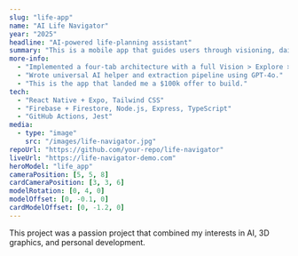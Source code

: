 ```yaml
---
slug: "life-app"
name: "AI Life Navigator"
year: "2025"
headline: "AI-powered life-planning assistant"
summary: "This is a mobile app that guides users through visioning, daily reflection, and prototype-driven goal setting."
more-info:
  - "Implemented a four-tab architecture with a full Vision > Explore > Refine loop."
  - "Wrote universal AI helper and extraction pipeline using GPT-4o."
  - "This is the app that landed me a $100k offer to build."
tech:
  - "React Native + Expo, Tailwind CSS"
  - "Firebase + Firestore, Node.js, Express, TypeScript"
  - "GitHub Actions, Jest"
media:
  - type: "image"
    src: "/images/life-navigator.jpg"
repoUrl: "https://github.com/your-repo/life-navigator"
liveUrl: "https://life-navigator-demo.com"
heroModel: "life_app"
cameraPosition: [5, 5, 8]
cardCameraPosition: [3, 3, 6]
modelRotation: [0, 4, 0]
modelOffset: [0, -0.1, 0]
cardModelOffset: [0, -1.2, 0]
---
```


This project was a passion project that combined my interests in AI, 3D graphics, and personal development.

